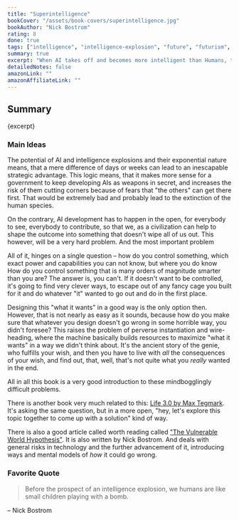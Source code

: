 ```yaml
---
title: "Superintelligence"
bookCover: "/assets/book-covers/superintelligence.jpg"
bookAuthor: "Nick Bostrom"
rating: 8
done: true
tags: ["intelligence", "intelligence-explosion", "future", "futurism", "science", "progress", "dangers", "problems", "AI", "machine learning", "philosophy", "engineering", "doubts"]
summary: true
excerpt: "When AI takes off and becomes more intelligent than Humans, there are a lot of scenarios that are potentially wiping out humans. This is a detailled analysis of how these scenarios might unfold, discussing strategies and ways to potentially avoid them. The main takeaway, superintelligent machines can be extremely bad, in many different, and surprising ways. And most of them are as obvious and hostile as SkyNet."
detailedNotes: false
amazonLink: ""
amazonAffiliateLink: ""
---
```


## Summary

<p>{excerpt}</p>

### Main Ideas 

The potential of AI and intelligence explosions and their exponential nature means, that a mere difference of days or weeks can lead to an inescapable strategic advantage. This logic means, that it makes more sense for a government to keep developing AIs as weapons in secret, and increases the risk of them cutting corners because of fears that "the others" can get there first. That would be extremely bad and probably lead to the extinction of the human species. 

On the contrary, AI development has to happen in the open, for everybody to see, everybody to contribute, so that we, as a civilization can help to shape the outcome into something that doesn't wipe all of us out. This however, will be a very hard problem. And the most important problem 

All of it, hinges on a single question – how do you control something, which exact power and capabilities you can not know, but where you do know
How do you control something that is many orders of magnitude smarter than you are? The answer is, you can't. If it doesn't want to be controlled, it's going to find very clever ways, to escape out of any fancy cage you built for it and do whatever "it" wanted to go out and do in the first place. 

Designing this "what it wants" in a good way is the only option then. However, that is not nearly as easy as it sounds, because how do you make sure that whatever you design doesn't go wrong in some horrible way, you didn't foresee? This raises the problem of perverse instantiation and wire-heading, where the machine basically builds resources to maximize "what it wants" in a way we didn't think about. It's the ancient story of the genie, who fulfills your wish, and then you have to live with *all* the consequences of your wish, and find out, that, well, that's not quite what you *really* wanted in the end. 

All in all this book is a very good introduction to these mindbogglingly difficult problems.

There is another book very much related to this: [Life 3.0 by Max Tegmark](/booknotes/life-3-0). It's asking the same question, but in a more open, "hey, let's explore this topic together to come up with a solution" kind of way. 

There is also a good article called worth reading called ["The Vulnerable World Hypothesis"](https://nickbostrom.com/papers/vulnerable.pdf). It is also written by Nick Bostrom. And deals with general risks in technology and the further advancement of it, introducing ways and mental models of *how* it could go wrong.

### Favorite Quote

> Before the prospect of an intelligence explosion, we humans are like small children playing with a bomb.

– Nick Bostrom